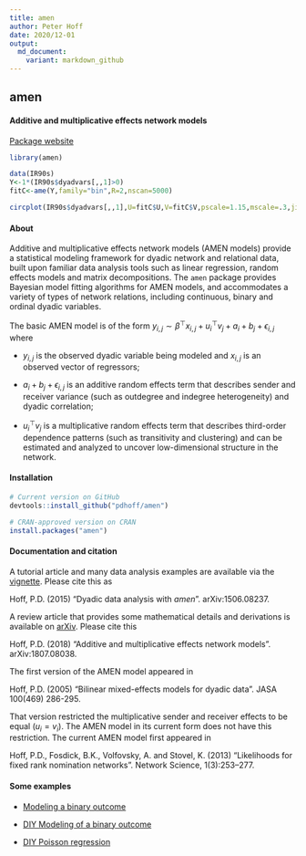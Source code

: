 ```yaml
--- 
title: amen
author: Peter Hoff
date: 2020/12-01 
output:
  md_document:
    variant: markdown_github
---
```



## amen

#### Additive and multiplicative effects network models



[Package website](https://pdhoff.github.io/amen/)


```r
library(amen)
```

```r
data(IR90s)
Y<-1*(IR90s$dyadvars[,,1]>0)
fitC<-ame(Y,family="bin",R=2,nscan=5000) 
```


```r
circplot(IR90s$dyadvars[,,1],U=fitC$U,V=fitC$V,pscale=1.15,mscale=.3,jitter=.3)
```


#### About
Additive and multiplicative effects network models (AMEN models)
provide a statistical modeling framework for dyadic network and 
relational data, built upon familiar data analysis tools such as 
linear regression, random effects models and matrix decompositions. 
The `amen` package provides Bayesian model fitting algorithms
for AMEN models, and accommodates a variety of types of 
network relations, 
including continuous, binary and ordinal dyadic variables. 

The basic AMEN model is of the form 
$y_{i,j} \sim  \beta^\top x_{i,j} + u_i^\top v_j + a_i +b_j + \epsilon_{i,j}$
where 

* $y_{i,j}$ is the observed dyadic variable being modeled
and $x_{i,j}$ is an observed vector of regressors;

* $a_i + b_j +  \epsilon_{i,j}$ is an  additive random effects term  that describes sender and receiver variance (such as outdegree and indegree 
heterogeneity) and dyadic correlation; 

* $u_i^\top v_j$ is a multiplicative random effects term 
that describes third-order 
dependence patterns (such as transitivity and clustering) and can be estimated 
and analyzed to uncover low-dimensional  structure in the network. 

#### Installation


```r
# Current version on GitHub
devtools::install_github("pdhoff/amen") 

# CRAN-approved version on CRAN
install.packages("amen")
```


#### Documentation and citation

A tutorial article and many data analysis examples are available 
via the [vignette](https://github.com/pdhoff/amen/blob/master/inst/doc/amen.pdf). Please cite this as 

Hoff, P.D. (2015) "Dyadic data analysis with *amen*". arXiv:1506.08237. 

A review article that provides some mathematical details and derivations 
is available on [arXiv](https://arxiv.org/abs/1807.08038). Please cite this

Hoff, P.D. (2018) "Additive and multiplicative effects network models". arXiv:1807.08038. 

The first version of the AMEN model appeared in 

Hoff, P.D. (2005) "Bilinear mixed-effects models for dyadic data".
JASA 100(469) 286-295. 

That version restricted the multiplicative sender and receiver effects to be equal ($u_i=v_i$). The AMEN model in its current form does not have this 
restriction. The current AMEN model first appeared in 

Hoff, P.D., Fosdick, B.K., Volfovsky, A. and Stovel, K. (2013) "Likelihoods for fixed rank nomination networks". Network Science, 1(3):253–277. 


#### Some examples

* [Modeling a binary outcome](articles/binary_demo.html)

* [DIY Modeling of a binary outcome](articles/diy_binary_demo.html)

* [DIY Poisson regression](articles/diy_Poisson_demo.html)


